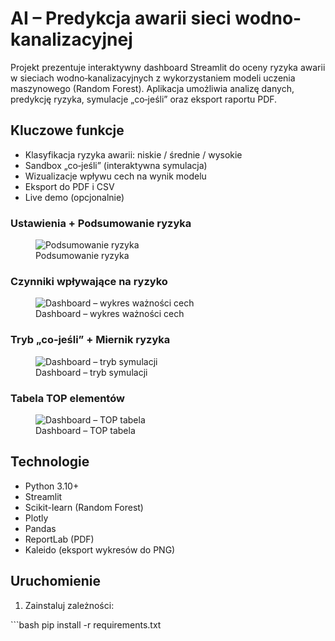 # AI – Predykcja awarii sieci wodno-kanalizacyjnej

Projekt prezentuje interaktywny dashboard Streamlit do oceny ryzyka awarii w sieciach wodno‑kanalizacyjnych z wykorzystaniem modeli uczenia maszynowego (Random Forest). Aplikacja umożliwia analizę danych, predykcję ryzyka, symulacje „co‑jeśli” oraz eksport raportu PDF.

## Kluczowe funkcje

- Klasyfikacja ryzyka awarii: niskie / średnie / wysokie
- Sandbox „co‑jeśli” (interaktywna symulacja)
- Wizualizacje wpływu cech na wynik modelu
- Eksport do PDF i CSV
- Live demo (opcjonalnie)

### Ustawienia + Podsumowanie ryzyka
![Podsumowanie ryzyka](assets/screens/dashboard_1.png)

### Czynniki wpływające na ryzyko
![Dashboard – wykres ważności cech](assets/screens/dashboard_2.png)

### Tryb „co‑jeśli” + Miernik ryzyka
![Dashboard – tryb symulacji](assets/screens/dashboard_3.png)

### Tabela TOP elementów
![Dashboard – TOP tabela](assets/screens/dashboard_4.png)

## Technologie

- Python 3.10+
- Streamlit
- Scikit-learn (Random Forest)
- Plotly
- Pandas
- ReportLab (PDF)
- Kaleido (eksport wykresów do PNG)

## Uruchomienie

1. Zainstaluj zależności:

```bash
pip install -r requirements.txt
